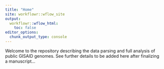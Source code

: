 ```yaml
---
title: "Home"
site: workflowr::wflow_site
output:
  workflowr::wflow_html:
    toc: false
editor_options:
  chunk_output_type: console
---
```


Welcome to the repository describing the data parsing and  full analysis of public GISAID genomes.
See further details to be added here after finalizing a manuscript...

